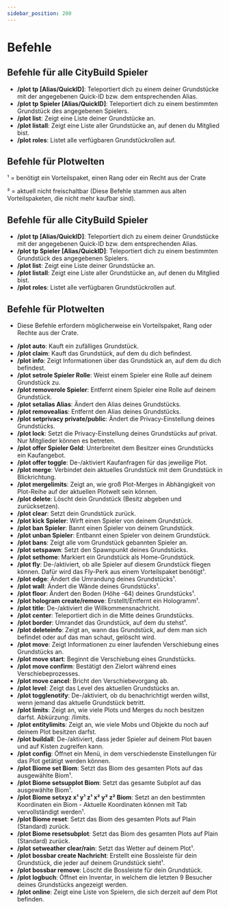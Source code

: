 ```yaml
---
sidebar_position: 200
---
```



# Befehle

## Befehle für alle CityBuild Spieler

- **/plot tp [Alias/QuickID]**: Teleportiert dich zu einem deiner Grundstücke mit der angegebenen Quick-ID bzw. dem entsprechenden Alias.
- **/plot tp Spieler [Alias/QuickID]**: Teleportiert dich zu einem bestimmten Grundstück des angegebenen Spielers.
- **/plot list**: Zeigt eine Liste deiner Grundstücke an.
- **/plot listall**: Zeigt eine Liste aller Grundstücke an, auf denen du Mitglied bist.
- **/plot roles**: Listet alle verfügbaren Grundstückrollen auf.

## Befehle für Plotwelten


<Admonition type="tip" title="Tipp!">
¹ = benötigt ein Vorteilspaket, einen Rang oder ein Recht aus der Crate

² = aktuell nicht freischaltbar (Diese Befehle stammen aus alten Vorteilspaketen, die nicht mehr kaufbar sind).
</Admonition>

## Befehle für alle CityBuild Spieler

- **/plot tp [Alias/QuickID]**: Teleportiert dich zu einem deiner Grundstücke mit der angegebenen Quick-ID bzw. dem entsprechenden Alias.
- **/plot tp Spieler [Alias/QuickID]**: Teleportiert dich zu einem bestimmten Grundstück des angegebenen Spielers.
- **/plot list**: Zeigt eine Liste deiner Grundstücke an.
- **/plot listall**: Zeigt eine Liste aller Grundstücke an, auf denen du Mitglied bist.
- **/plot roles**: Listet alle verfügbaren Grundstückrollen auf.

## Befehle für Plotwelten

* Diese Befehle erfordern möglicherweise ein Vorteilspaket, Rang oder Rechte aus der Crate.

- **/plot auto**: Kauft ein zufälliges Grundstück.
- **/plot claim**: Kauft das Grundstück, auf dem du dich befindest.
- **/plot info**: Zeigt Informationen über das Grundstück an, auf dem du dich befindest.
- **/plot setrole Spieler Rolle**: Weist einem Spieler eine Rolle auf deinem Grundstück zu.
- **/plot removerole Spieler**: Entfernt einem Spieler eine Rolle auf deinem Grundstück.
- **/plot setalias Alias**: Ändert den Alias deines Grundstücks.
- **/plot removealias**: Entfernt den Alias deines Grundstücks.
- **/plot setprivacy private/public**: Ändert die Privacy-Einstellung deines Grundstücks.
- **/plot lock**: Setzt die Privacy-Einstellung deines Grundstücks auf privat. Nur Mitglieder können es betreten.
- **/plot offer Spieler Geld**: Unterbreitet dem Besitzer eines Grundstücks ein Kaufangebot.
- **/plot offer toggle**: De-/aktiviert Kaufanfragen für das jeweilige Plot.
- **/plot merge**: Verbindet dein aktuelles Grundstück mit dem Grundstück in Blickrichtung.
- **/plot mergelimits**: Zeigt an, wie groß Plot-Merges in Abhängigkeit von Plot-Reihe auf der aktuellen Plotwelt sein können.
- **/plot delete**: Löscht dein Grundstück (Besitz abgeben und zurücksetzen).
- **/plot clear**: Setzt dein Grundstück zurück.
- **/plot kick Spieler**: Wirft einen Spieler von deinem Grundstück.
- **/plot ban Spieler**: Bannt einen Spieler von deinem Grundstück.
- **/plot unban Spieler**: Entbannt einen Spieler von deinem Grundstück.
- **/plot bans**: Zeigt alle vom Grundstück gebannten Spieler an.
- **/plot setspawn**: Setzt den Spawnpunkt deines Grundstücks.
- **/plot sethome**: Markiert ein Grundstück als Home-Grundstück.
- **/plot fly**: De-/aktiviert, ob alle Spieler auf diesem Grundstück fliegen können. Dafür wird das Fly-Perk aus einem Vorteilspaket benötigt¹.
- **/plot edge**: Ändert die Umrandung deines Grundstücks¹.
- **/plot wall**: Ändert die Wände deines Grundstücks¹.
- **/plot floor**: Ändert den Boden (Höhe -64) deines Grundstücks¹.
- **/plot hologram create/remove**: Erstellt/Entfernt ein Hologramm¹.
- **/plot title**: De-/aktiviert die Willkommensnachricht.
- **/plot center**: Teleportiert dich in die Mitte deines Grundstücks.
- **/plot border**: Umrandet das Grundstück, auf dem du stehst¹.
- **/plot deleteinfo**: Zeigt an, wann das Grundstück, auf dem man sich befindet oder auf das man schaut, gelöscht wird.
- **/plot move**: Zeigt Informationen zu einer laufenden Verschiebung eines Grundstücks an.
- **/plot move start**: Beginnt die Verschiebung eines Grundstücks.
- **/plot move confirm**: Bestätigt den Zielort während eines Verschiebeprozesses.
- **/plot move cancel**: Bricht den Verschiebevorgang ab.
- **/plot level**: Zeigt das Level des aktuellen Grundstücks an.
- **/plot togglenotify**: De-/aktiviert, ob du benachrichtigt werden willst, wenn jemand das aktuelle Grundstück betritt.
- **/plot limits**: Zeigt an, wie viele Plots und Merges du noch besitzen darfst. Abkürzung: /limits.
- **/plot entitylimits**: Zeigt an, wie viele Mobs und Objekte du noch auf deinem Plot besitzen darfst.
- **/plot buildall**: De-/aktiviert, dass jeder Spieler auf deinem Plot bauen und auf Kisten zugreifen kann.
- **/plot config**: Öffnet ein Menü, in dem verschiedenste Einstellungen für das Plot getätigt werden können.
- **/plot Biome set Biom**: Setzt das Biom des gesamten Plots auf das ausgewählte Biom¹.
- **/plot Biome setsupplot Biom**: Setzt das gesamte Subplot auf das ausgewählte Biom¹.
- **/plot Biome setxyz x¹ y¹ z¹ x² y² z² Biom**: Setzt an den bestimmten Koordinaten ein Biom - Aktuelle Koordinaten können mit Tab vervollständigt werden¹.
- **/plot Biome reset**: Setzt das Biom des gesamten Plots auf Plain (Standard) zurück.
- **/plot Biome resetsubplot**: Setzt das Biom des gesamten Plots auf Plain (Standard) zurück.
- **/plot setweather clear/rain**: Setzt das Wetter auf deinem Plot¹.
- **/plot bossbar create Nachricht**: Erstellt eine Bossleiste für dein Grundstück, die jeder auf deinem Grundstück sieht¹.
- **/plot bossbar remove**: Löscht die Bossleiste für dein Grundstück.
- **/plot logbuch**: Öffnet ein Inventar, in welchem die letzten 9 Besucher deines Grundstücks angezeigt werden.
- **/plot online**: Zeigt eine Liste von Spielern, die sich derzeit auf dem Plot befinden.


